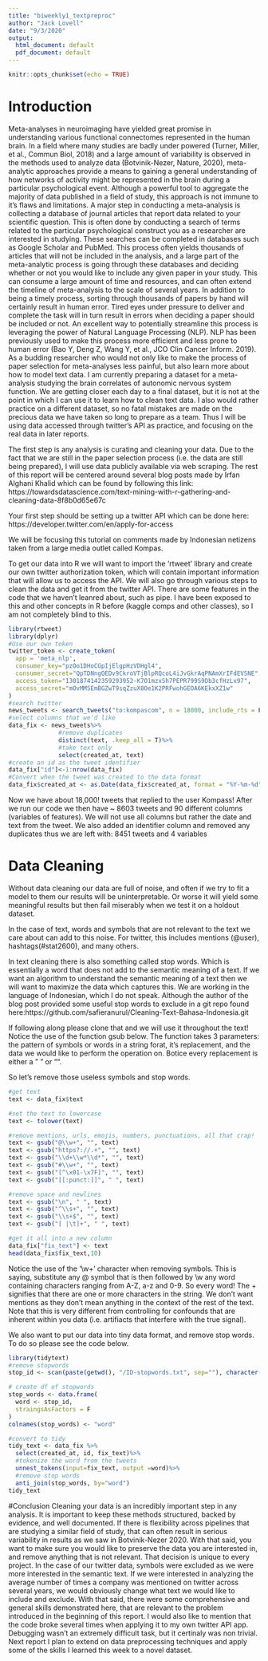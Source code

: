 ```yaml
---
title: "biweekly1_textpreproc"
author: "Jack Lovell"
date: "9/3/2020"
output:
  html_document: default
  pdf_document: default
---
```


```r
knitr::opts_chunk$set(echo = TRUE)
```
# Introduction
Meta-analyses in neuroimaging have yielded great promise in understanding various functional connectomes represented in the human brain. In a field where many studies are badly under powered (Turner, Miller, et al., Commun Biol, 2018) and a large amount of variability is observed in the methods used to analyze data (Botvinik-Nezer, Nature, 2020), meta-analytic approaches provide a means to gaining a general understanding of how networks of activity might be represented in the brain during a particular psychological event. Although a powerful tool to aggregate the majority of data published in a field of study, this approach is not immune to it's flaws and limitations.
A major step in conducting a meta-analysis is collecting a database of journal articles that report data related to your scientific question. This is often done by conducting a search of terms related to the particular psychological construct you as a researcher are interested in studying. These searches can be completed in databases such as Google Scholar and PubMed. This process often yields thousands of articles that will not be included in the analysis, and a large part of the meta-analytic process is going through these databases and deciding whether or not you would like to include any given paper in your study.
This can consume a large amount of time and resources, and can often extend the timeline of meta-analysis to the scale of several years. In addition to being a timely process, sorting through thousands of papers by hand will certainly result in human error. Tired eyes under pressure to deliver and complete the task will in turn result in errors when deciding a paper should be included or not.
An excellent way to potentially streamline this process is leveraging the power of Natural Language Processing (NLP). NLP has been previously used to make this process more efficient and less prone to human error (Bao Y, Deng Z, Wang Y, et al., JCO Clin Cancer Inform. 2019). As a budding researcher who would not only like to make the process of paper selection for meta-analyses less painful, but also learn more about how to model text data.
I am currently preparing a dataset for a meta-analysis studying the brain correlates of autonomic nervous system function. We are getting closer each day to a final dataset, but it is not at the point in which I can use it to learn how to clean text data. I also would rather practice on a different dataset, so no fatal mistakes are made on the precious data we have taken so long to prepare as a team. Thus I will be using data accessed through twitter's API as practice, and focusing on the real data in later reports. 

The first step is any analysis is curating and cleaning your data. Due to the fact that we are still in the paper selection process (i.e. the data are still being prepared), I will use data publicly available via web scraping. 
The rest of this report will be centered around several blog posts made by Irfan Alghani Khalid which can be found by following this link:
https://towardsdatascience.com/text-mining-with-r-gathering-and-cleaning-data-8f8b0d65e67c
 
Your first step should be setting up a twitter API which can be done here: https://developer.twitter.com/en/apply-for-access

We will be focusing this tutorial on comments made by Indonesian netizens taken from a large media outlet called Kompas. 

To get our data into R we will want to import the 'rtweet' library and create our own twitter authorization token, which will contain important information that will allow us to access the API. We will also go through various steps to clean the data and get it from the twitter API. There are some features in the code that we haven't leanred about, such as pipe. I have been exposed to this and other concepts in R before (kaggle comps and other classes), so I am not completely blind to this.

```r
library(rtweet)
library(dplyr)
#Use our own token
twitter_token <- create_token(
  app = 'meta_nlp',
  consumer_key="pzOo1DHoCGpIjElgpHzVDHgl4",
  consumer_secret="QpTDNngQEDv9CkroVTjBlpRQcoL4iJvGkrAqPNAmXrIFdEVSNE",
  access_token="1301874142359293952-K7O1mzxSh7PEPR799S9Db3cfHzLx97",
  access_secret="mOvMMSEmBGZwT9sqZzuX8Oe1K2PRFwohGEOA6KEkxXZ1w"
)
#search twitter
news_tweets <- search_tweets("to:kompascom", n = 18000, include_rts = F)
#select columns that we'd like
data_fix <- news_tweets%>%
              #remove duplicates
              distinct(text, .keep_all = T)%>%
              #take text only
              select(created_at, text)
#create an id as the tweet identifier
data_fix["id"]<-1:nrow(data_fix)
#Convert when the tweet was created to the data format
data_fix$created_at <- as.Date(data_fix$created_at, format = "%Y-%m-%d")
```

Now we have about 18,000! tweets that replied to the user Kompass! After we run our code we then have ~ 8603 tweets and 90 different columns (variables of features). We will not use all columns but rather the date and text from the tweet. We also added an identifier column and removed any duplicates thus we are left with:
8451 tweets and 4 variables

# Data Cleaning
Without data cleaning our data are full of noise, and often if we try to fit a model to them our results will be uninterpretable. Or worse it will yield some meaningful results but then fail miserably when we test it on a holdout dataset. 

In the case of text, words and symbols that are not relevant to the text we care about can add to this noise. For twitter, this includes mentions (@user), hashtags(#stat2600), and many others. 

In text cleaning there is also something called stop words. Which is essentially a word that does not add to the semantic meaning of a text. If we want an algorithm to understand the semantic meaning of a text then we will want to maximize the data which captures this. We are working in the language of Indonesian, which I do not speak. Although the author of the blog post provided some useful stop words to exclude in a git repo found here:https://github.com/safieranurul/Cleaning-Text-Bahasa-Indonesia.git

If following along please clone that and we will use it throughout the text! Notice the use of the function gsub below. The function takes 3 parameters: the pattern of symbols or words in a string forat, it's replacement, and the data we would like to perform the operation on. Botice every replacement is either a " " or "".

So let's remove those useless symbols and stop words.

```r
#get text
text <- data_fix$text

#set the text to lowercase
text <- tolower(text)

#remove mentions, urls, emojis, numbers, punctuations, all that crap!
text <- gsub("@\\w+", "", text)
text <- gsub("https?://.+", "", text)
text <- gsub("\\d+\\w*\\d*", "", text)
text <- gsub("#\\w+", "", text)
text <- gsub("[^\x01-\x7F]", "", text)
text <- gsub("[[:punct:]]", " ", text)

#remove space and newlines
text <- gsub("\n", " ", text)
text <- gsub("^\\s+", "", text)
text <- gsub("\\s+$", "", text)
text <- gsub("[ |\t]+", " ", text)

#get it all into a new column
data_fix["fix_text"] <- text
head(data_fix$fix_text,10)
```

Notice the use of the '\\w+' character when removing symbols. This is saying, substitute any @ symbol that is then followed by \\w any word containing characters ranging from A-Z, a-z and 0-9. So every word! The + signifies that there are one or more characters in the string. We don't want mentions as they don't mean anything in the context of the rest of the text. Note that this is very different from controlling for confounds that are inherent within you data (i.e. artifiacts that interfere with the true signal).

We also want to put our data into tiny data format, and remove stop words. To do so please see the code below. 

```r
library(tidytext)
#remove stopwords
stop_id <- scan(paste(getwd(), "/ID-stopwords.txt", sep=""), character(), sep = "\n")

# create df of stopwords
stop_words <- data.frame(
  word <- stop_id,
  straingsAsFactors = F
)
colnames(stop_words) <- "word"

#convert to tidy
tidy_text <- data_fix %>%
  select(created_at, id, fix_text)%>%
  #tokenize the word from the tweets
  unnest_tokens(input=fix_text, output =word)%>%
  #remove stop words
  anti_join(stop_words, by="word")
tidy_text
```

#Conclusion
Cleaning your data is an incredibly important step in any analysis. It is important to keep these methods structured, backed by evidence, and well documented. If there is flexibility across pipelines that are studying a similar field of study, that can often result in serious variability in results as we saw in Botvinik-Nezer 2020. With that said, you want to make sure you would like to preserve the data you are interested in, and remove anything that is not relevant. That decision is unique to every project. In the case of our twitter data, symbols were excluded as we were more interested in the semantic text. If we were interested in analyzing the average number of times a company was mentioned on twitter across several years, we would obviously change what text we would like to include and exclude. With that said, there were some comprehensive and general skills demonstrated here, that are relevant to the problem introduced in the beginning of this report.
I would also like to mention that the code broke several times when applying it to my own twitter API app. Debugging wasn't an extremely difficult task, but it certinaly was non trivial. Next report I plan to extend on data preprocessing techniques and apply some of the skills I learned this week to a novel dataset. 

